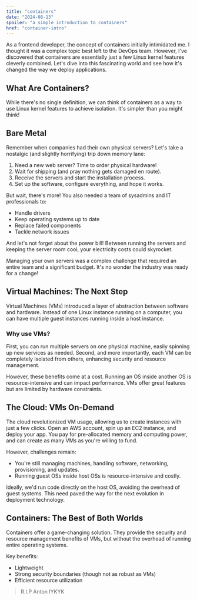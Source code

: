```yaml
---
title: "containers"
date: "2024-08-13"
spoiler: "a simple introduction to containers"
href: "container-intro"
---
```



As a frontend developer, the concept of containers initially intimidated me. I thought it was a complex topic best left to the DevOps team. However, I've discovered that containers are essentially just a few Linux kernel features cleverly combined. Let's dive into this fascinating world and see how it's changed the way we deploy applications.

## What Are Containers?

While there's no single definition, we can think of containers as a way to use Linux kernel features to achieve isolation. It's simpler than you might think!

## Bare Metal

Remember when companies had their own physical servers? Let's take a nostalgic (and slightly horrifying) trip down memory lane:

1. Need a new web server? Time to order physical hardware!
2. Wait for shipping (and pray nothing gets damaged en route).
3. Receive the servers and start the installation process.
4. Set up the software, configure everything, and hope it works.

But wait, there's more! You also needed a team of sysadmins and IT professionals to:

- Handle drivers
- Keep operating systems up to date
- Replace failed components
- Tackle network issues

And let's not forget about the power bill! Between running the servers and keeping the server room cool, your electricity costs could skyrocket.

Managing your own servers was a complex challenge that required an entire team and a significant budget. It's no wonder the industry was ready for a change!

## Virtual Machines: The Next Step

Virtual Machines (VMs) introduced a layer of abstraction between software and hardware. Instead of one Linux instance running on a computer, you can have multiple guest instances running inside a host instance.

### Why use VMs?

First, you can run multiple servers on one physical machine, easily spinning up new services as needed. Second, and more importantly, each VM can be completely isolated from others, enhancing security and resource management.

However, these benefits come at a cost. Running an OS inside another OS is resource-intensive and can impact performance. VMs offer great features but are limited by hardware constraints.

## The Cloud: VMs On-Demand

The cloud revolutionized VM usage, allowing us to create instances with just a few clicks. Open an AWS account, spin up an EC2 instance, and deploy your app. You pay for pre-allocated memory and computing power, and can create as many VMs as you're willing to fund.

However, challenges remain:

- You're still managing machines, handling software, networking, provisioning, and updates.
- Running guest OSs inside host OSs is resource-intensive and costly.

Ideally, we'd run code directly on the host OS, avoiding the overhead of guest systems. This need paved the way for the next evolution in deployment technology.

## Containers: The Best of Both Worlds

Containers offer a game-changing solution. They provide the security and resource management benefits of VMs, but without the overhead of running entire operating systems.

Key benefits:

- Lightweight
- Strong security boundaries (though not as robust as VMs)
- Efficient resource utilization

> R.I.P Anton IYKYK

<YouTube id="https://www.youtube.com/watch?v=JESKjC0SzWE" />

